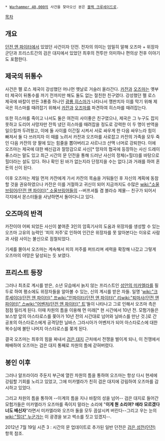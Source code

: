  * [[Warhammer 40,000]]의 사건을 찾아오신 분은 [[블랙 크루세이드]]로.

[[목차]]

== 개요 ==
[[던전 앤 파이터]]에서 있었던 사건이자 던전. 전자의 의미는 엄밀히 말해 오즈마 + 위장자 군단과 프리스트간의 검은 대지에서 있었던 최후의 전투만 의미하나 편의상 전후 이야기도 포함한다.

== 제국의 뒤통수 ==
사건은 펠 로스 제국이 강성했던 머나먼 옛날로 거슬러 올라간다. [[카잔]]과 [[오즈마]]는 옛부터 제국이 뒤통수를 까기 전까지만 해도 둘도 없는 절친한 친구였다. 강성했던 펠 로스 제국에 바칼이 만든 3룡중 하나인 [[광룡 히스마]]가 나타나서 깽판치자 이를 막기 위해 제국은 히스마를 때려잡기 위해서 [[카잔]]과 [[오즈마]]를 파견하여 히스마를 때려잡는다.

또한 히스마를 죽이고 나서도 둘은 여전히 사이좋은 친구였으나, 제국은 그 누구도 잡지 못하고 도리어 사망자만 잔뜩 냈던 히스마를 때려잡을 정도로 강력한 이 두 명이 반역을 일으킬까 두려웠고, 이에 둘 사이를 이간질 시켜서 서로 싸우게 한 다음 싸우느라 힘이 빠져서 둘 다 쓰러지자 이 때를 노려서 카잔과 오즈마를 사로잡고 카잔의 가족을 모두 죽인 다음 카잔의 양 팔에 있는 힘줄을 뽑아버리고 사르나크 산맥 너머로 강퇴한다. 이에 오즈마는 제국에 대한 배신감과 절망감으로 사신[* 망자의 협곡에 등장하는 사신 드레이퓨스라는 말도 있고 최근 시간의 문 던전을 통해 드러난 사신의 정체(=힐더)를 바탕으로 힐더라는 설도 있다. 허나 확인 된 바가 없는지라 단정지을 수는 없다.]과 거래를 하여 혼돈의 신이 된다. 

이후 오즈마는 제일 먼저 카잔에게 가서 카잔의 목숨을 거둬들인 후 자신의 계획에 동참할 것을 권유하였으나 카잔은 이를 거절하고 귀신이 되어 지금까지도 수많은 [[wiki:"소울브링어(던전 앤 파이터)" 소울브링어]]들의 --버프셔틀 겸 블라슈 제물-- 친구가 되어서 각지에서 몬스터들을 사냥하면서 돌아다니고 있다.
== 오즈마의 반격 ==
카잔이야 어찌 되었든 사신이 붙여준 3인의 암흑기사의 도움과 위장자를 생성할 수 있는 오즈마 고유의 능력인 '피의 저주'로 인하여 인간은 위장자를 못 알아본다는 이유로 사람과 사람 사이는 불신으로 점철되었다.

기세를 몰아서 오즈마는 계속해서 피의 저주를 퍼뜨리며 세력을 확장해 나갔고 그렇게 오즈마의 야망은 달성되는 듯 보였다.
== 프리스트 등장 ==
그러나 최초로 계시를 받은, 소년 모습에서 늙지 않는 프리스트인 [[성안의 미카엘라]]를 필두로 하여 평소에도 위장자들을 알아볼 수 있는, 신의 계시를 받은 자들. 일명 '[[wiki:"크루세이더(던전 앤 파이터)" 프]][[wiki:"인파이터(던전 앤 파이터)" 리]][[wiki:"퇴마사(던전 앤 파이터)" 스]][[wiki:"어벤저(던전 앤 파이터)" 트]]'들이 나타나고 그로 인해서 오즈마 측은 점점 밀리게 된다. 이때 차원의 틈을 이용해 먼 미래[* 현 시간에서 10년 전. 모험가들은 보스방 앞의 아스타로스를 쫒아가 10년 전의 시간대로 넘어와 닐바스를 만난 것.]로 간 공포의 아스타로스에게 공격당한 닐바스 그라시아가 어벤저가 되어 아스타로스에 대한 복수심에 불탄 나머지 아스타로스를 쫒게 된다.

결국 오즈마는 최후의 힘을 짜내서 [[검은 대지]] 근처에서 전쟁을 벌이게 되나, 이 전쟁에서 패배하여 오즈마는 검은 대지 통째로 차원의 틈에 갇혀버렸다.
== 봉인 이후 ==
그러나 알프라이라 주둔지 부근에 열린 차원의 틈을 통하여 오즈마는 항상 다시 현세에 강림할 기회를 노리고 있었고, 그에 미카엘라가 친히 검은 대지에 강림하여 오즈마를 감시하고 있었다.

그리고 차원의 틈을 통하여 --이계의 틈을 지나 바칼의 성을 넘어-- 검은 대지로 들어간 모험가들은 미카엘라가 오즈마를 죽이지 말라는 소리에 "'''이게 뭔 소리여? 에라 모르겠다 너도 배신자'''"라면서 미카엘라와 오즈마 둘을 모두 끔살시켜 버린다--그리고 우는 눈의 [[wiki:"힐더" 누군가]]는 이 광경을 보고 썩소를 짓고 있겠지--.

2012년 7월 19일 시즌 3 : 시간의 문 업데이트로 추가된 일반 던전은 [[검은 성전(던전)]] 항목 참조.


